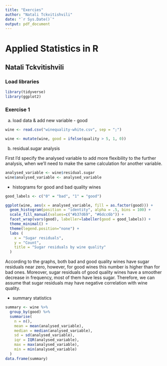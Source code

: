 ```yaml
---
title: "Exercies"
author: "Natali Tckvitishvili"
date: "`r Sys.Date()`"
output: pdf_document
---
```


# Applied Statistics in R
## Natali Tckvitishvili

### Load libraries

```r
library(tidyverse)
library(ggplot2)
```

### Exercise 1

a. load data & add new variable - good

```r
wine <- read.csv("winequality-white.csv", sep = ";")

wine <- mutate(wine, good = ifelse(quality > 5, 1, 0))
```

b. residual.sugar analysis

First I'd specify the analysed variable to add more flexibility to the further analysis, when we'll need to make the same calculation for another variable.

```r
analysed_variable <- wine$residual.sugar
wine$analysed_variable <- analysed_variable
```

* histograms for good and bad quality wines

```r
good_labels <- c("0" = "bad", "1" = "good")

ggplot(wine, aes(x = analysed_variable, fill = as.factor(good))) +
  geom_histogram(position = "identity", alpha = .5, bins = 100) +
  scale_fill_manual(values=c("#b37d69", "#6dcc6b")) +
  facet_wrap(vars(good), labeller=labeller(good = good_labels)) +
  theme_minimal() +
  theme(legend.position="none") +
  labs (
    x = "Sugar residuals",
    y = "Count",
    title = "Sugar residuals by wine quality"
  )
```

According to the graphs, both bad and good quality wines have sugar residuals near zero, however, for good wines this number is higher than for bad ones.
Moreover, sugar residuals of good quality wines have a smoother decrease in frequency, most of them have less sugar.
Therefore, we can assume that sugar residuals may have negative correlation with wine quality.

* summary statistics
```r
summary <- wine %>%
  group_by(good) %>%
  summarise(
    n = n(),
    mean = mean(analysed_variable),
    median = median(analysed_variable),
    sd = sd(analysed_variable),
    iqr = IQR(analysed_variable),
    max = max(analysed_variable),
    min = min(analysed_variable)
  )
data.frame(summary)
```

